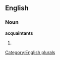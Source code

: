 ==English==

===Noun===
'''acquaintants'''

# {{plural of|[[acquaintant]]}}

[[Category:English plurals]]
